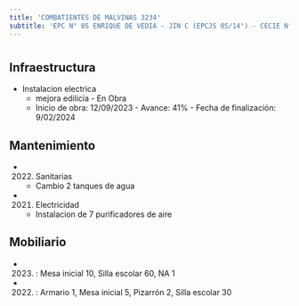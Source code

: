 ```yaml
---
title: 'COMBATIENTES DE MALVINAS 3234'
subtitle: 'EPC N° 05 ENRIQUE DE VEDIA - JIN C (EPCJS 05/14°) - CECIE N° 24'
---
```


#
## Infraestructura

* Instalacion electrica 
    + mejora edilicia - En Obra 
    + Inicio de obra: 12/09/2023 - Avance: 41% - Fecha de finalización: 9/02/2024 






## Mantenimiento

*  (2022) Sanitarias 
    + Cambio 2 tanques de agua

*  (2021) Electricidad 
    + Instalacion de 7 purificadores de aire





## Mobiliario

*  (2023) : Mesa inicial 10, Silla escolar 60, NA 1 

*  (2022) : Armario 1, Mesa inicial 5, Pizarrón 2, Silla escolar 30 



